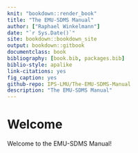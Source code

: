 ```yaml
--- 
knit: "bookdown::render_book"
title: "The EMU-SDMS Manual"
author: ["Raphael Winkelmann"]
date: "`r Sys.Date()`"
site: bookdown::bookdown_site
output: bookdown::gitbook
documentclass: book
bibliography: [book.bib, packages.bib]
biblio-style: apalike
link-citations: yes
fig_caption: yes
github-repo: IPS-LMU/The-EMU-SDMS-Manual
description: "The EMU-SDMS Manual"
---
```


# Welcome {-}

Welcome to the EMU-SDMS Manual!
